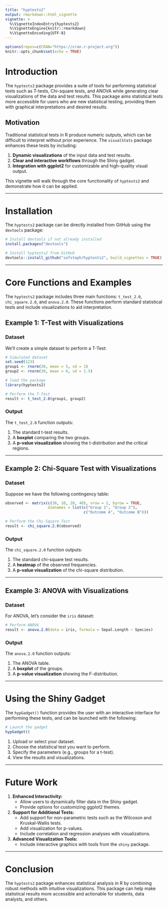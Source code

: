 ---
title: "hyptests2"
output: rmarkdown::html_vignette
vignette: >
  %\VignetteIndexEntry{hyptests2}
  %\VignetteEngine{knitr::rmarkdown}
  %\VignetteEncoding{UTF-8}
---

```{r setup, include=FALSE}
options(repos=c(CRAN="https://cran.r-project.org"))
knitr::opts_chunk$set(echo = TRUE)
```

# Introduction

The `hyptests2` package provides a suite of tools for performing statistical tests such as T-tests, Chi-square tests, and ANOVA while generating clear visualizations of the data and test results. This package aims statistical tests more accessible for users who are new statistical testing, providing them with graphical interpretations and desired results.

## Motivation

Traditional statistical tests in R produce numeric outputs, which can be difficult to interpret without prior experience. The `visualStats` package enhances these tests by including:

1. **Dynamic visualizations** of the input data and test results.
2. **Clear and interactive workflows** through the Shiny gadget.
3. **Integration with ggplot2** for customizable and high-quality visual output.

This vignette will walk through the core functionality of `hyptests2` and demonstrate how it can be applied.

---

# Installation

The `hyptests2` package can be directly installed from GitHub using the `devtools` package:

```{r, results='hide'}
# Install devtools if not already installed
install.packages("devtools")

# Install hyptests2 from GitHub
devtools::install_github("sofsteph/hyptests2", build_vignettes = TRUE)

```

---

# Core Functions and Examples

The `hyptests2` package includes three main functions: `t_test_2.0`, `chi_square.2.0`, and `anova.2.0`. These functions perform standard statistical tests and include visualizations to aid interpretation.

## Example 1: T-Test with Visualizations

### Dataset
We'll create a simple dataset to perform a T-Test:

```{r, warning=FALSE}
# Simulated dataset
set.seed(123)
group1 <- rnorm(30, mean = 5, sd = 1)
group2 <- rnorm(30, mean = 6, sd = 1.5)

# load the package
library(hyptests2)

# Perform the T-Test
result <- t_test_2.0(group1, group2)
```

### Output
The `t_test_2.0` function outputs:

1. The standard t-test results.
2. A **boxplot** comparing the two groups.
3. A **p-value visualization** showing the t-distribution and the critical regions.

---

## Example 2: Chi-Square Test with Visualizations

### Dataset
Suppose we have the following contingency table:

```{r, warning=FALSE}
observed <- matrix(c(30, 10, 20, 40), nrow = 2, byrow = TRUE,
                   dimnames = list(c("Group 1", "Group 2"),
                                   c("Outcome A", "Outcome B")))

# Perform the Chi-Square Test
result <- chi_square.2.0(observed)
```

### Output
The `chi_square.2.0` function outputs:

1. The standard chi-square test results.
2. A **heatmap** of the observed frequencies.
3. A **p-value visualization** of the chi-square distribution.

---

## Example 3: ANOVA with Visualizations

### Dataset
For ANOVA, let's consider the `iris` dataset:

```{r, warning=FALSE}
# Perform ANOVA
result <- anova.2.0(data = iris, formula = Sepal.Length ~ Species)
```

### Output
The `anova.2.0` function outputs:

1. The ANOVA table.
2. A **boxplot** of the groups.
3. A **p-value visualization** showing the F-distribution.

---

# Using the Shiny Gadget

The `hypGadget()` function provides the user with an interactive interface for performing these tests, and can be launched with the following:

```{r, eval=FALSE}
# Launch the gadget
hypGadget()
```

1. Upload or select your dataset.
2. Choose the statistical test you want to perform.
3. Specify the parameters (e.g., groups for a t-test).
4. View the results and visualizations.

---

# Future Work

1. **Enhanced Interactivity:**
   - Allow users to dynamically filter data in the Shiny gadget.
   - Provide options for customizing ggplot2 themes.

2. **Support for Additional Tests:**
   - Add support for non-parametric tests such as the Wilcoxon and Kruskal-Wallis tests.
   - Add visualization for p-values. 
   - Include correlation and regression analyses with visualizations.

3. **Advanced Visualization Tools:**
   - Include interactive graphics with tools from the `shiny` package.

---

# Conclusion

The `hyptests2` package enhances statistical analysis in R by combining robust methods with intuitive visualizations. This package can help make statistical results more accessible and actionable for students, data analysts, and others.


